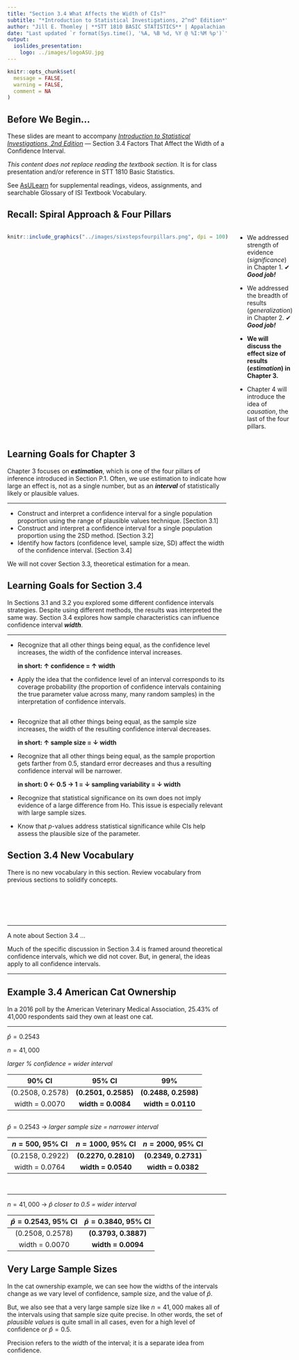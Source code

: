 ```yaml
---
title: "Section 3.4 What Affects the Width of CIs?"
subtitle: "*Introduction to Statistical Investigations, 2^nd^ Edition*"
author: "Jill E. Thomley | **STT 1810 BASIC STATISTICS** | Appalachian State University"
date: "Last updated `r format(Sys.time(), '%A, %B %d, %Y @ %I:%M %p')`"
output: 
  ioslides_presentation:
    logo: ../images/logoASU.jpg
---
```


```r
knitr::opts_chunk$set(
  message = FALSE,
  warning = FALSE,
  comment = NA
)
```

## Before We Begin…

These slides are meant to accompany  [*Introduction to Statistical Investigations, 2nd Edition*](http://www.isi-stats.com/isi/index2nd.html) --- Section 3.4 Factors That Affect the Width of a Confidence Interval. 

*This content does not replace reading the textbook section.* It is for class presentation and/or reference in STT 1810 Basic Statistics.

See [AsULearn](https://asulearn.appstate.edu/) for supplemental readings, videos, assignments, and searchable Glossary of ISI Textbook Vocabulary.


## Recall: Spiral Approach & Four Pillars

:::::: {style="display: flex;"}

::: {}

```r
knitr::include_graphics("../images/sixstepsfourpillars.png", dpi = 100)
```

:::

::: {}

&nbsp;&nbsp;&nbsp;&nbsp;&nbsp;

:::

::: {}

* We addressed strength of evidence (*significance*) in Chapter 1. ✔ ***Good job!***

* We addressed the breadth of results (*generalization*) in Chapter 2. ✔ ***Good job!***

* **We will discuss the effect size of results (*estimation*) in Chapter 3.**

* Chapter 4 will introduce the idea of *causation*, the last of the four pillars. 

:::

::::


## Learning Goals for Chapter 3

Chapter 3 focuses on ***estimation***, which is one of the four pillars of inference introduced in Section P.1. Often, we use estimation to indicate how large an effect is, not as a single number, but as an ***interval*** of statistically likely or plausible values.

<hr>

* Construct and interpret a confidence interval for a single population proportion using the range of plausible values technique. [Section 3.1]
* Construct and interpret a confidence interval for a single population proportion using the 2SD method. [Section 3.2]
* Identify how factors (confidence level, sample size, SD) affect the width of the confidence interval. [Section 3.4]

We will not cover Section 3.3, theoretical estimation for a mean.


## Learning Goals for Section 3.4

In Sections 3.1 and 3.2 you explored some different confidence intervals strategies. Despite using different methods, the results was interpreted the same way. Section 3.4 explores how sample characteristics can influence confidence interval ***width***. 

<hr>

* Recognize that all other things being equal, as the confidence level increases, the width of the confidence interval increases.

    **in short: ↑ confidence = ↑ width**

* Apply the idea that the confidence level of an interval corresponds to its coverage probability (the proportion of confidence intervals containing the true parameter value across many, many random samples) in the interpretation of confidence intervals.


##

* Recognize that all other things being equal, as the sample size increases, the width of the resulting confidence interval decreases.

    **in short: ↑ sample size = ↓ width **

* Recognize that all other things being equal, as the sample proportion gets farther from 0.5, standard error decreases and thus a resulting confidence interval will be narrower.

    **in short: 0 ← 0.5 → 1 = ↓ sampling variability = ↓ width **

* Recognize that statistical significance on its own does not imply evidence of a large difference from Ho. This issue is especially relevant with large sample sizes. 
* Know that *p*-values address statistical significance while CIs help assess the plausible size of the parameter.


## Section 3.4 New Vocabulary

There is no new vocabulary in this section. Review vocabulary from previous sections to solidify concepts.

<br><br><br><br>

<hr>

A note about Section 3.4 ...

Much of the specific discussion in Section 3.4 is framed around theoretical confidence intervals, which we did not cover. But, in general, the ideas apply to all confidence intervals. 

<hr>


## Example 3.4 American Cat Ownership

In a 2016 poll by the American Veterinary Medical Association, 25.43% of 41,000 respondents said they own at least one cat.

<hr>

$\hat{p} = 0.2543$

$n = 41,000$

*larger % confidence = wider interval*

| 90% CI           | 95% CI               | 99%                  |  
|:----------------:|:--------------------:|:--------------------:|
| (0.2508, 0.2578) | **(0.2501, 0.2585)** | **(0.2488, 0.2598)** |
| width = 0.0070   | **width = 0.0084**   | **width = 0.0110**   |


##

$\hat{p} = 0.2543$ &rarr; *larger sample size = narrower interval*

| $n = 500$, 95% CI | $n = 1000$, 95% CI   | $n = 2000$, 95% CI   |  
|:-----------------:|:--------------------:|:--------------------:|
| (0.2158, 0.2922)  | **(0.2270, 0.2810)** | **(0.2349, 0.2731)** |
| width = 0.0764    | **width = 0.0540**   | **width = 0.0382**   |

<br>
<hr>

$n = 41,000$ &rarr; $\hat{p}$ *closer to 0.5 = wider interval*

| $\hat{p} = 0.2543$, 95% CI | $\hat{p} = 0.3840$, 95% CI |  
|:--------------------------:|:--------------------------:|
| (0.2508, 0.2578)           | **(0.3793, 0.3887)**       |
| width = 0.0070             | **width = 0.0094**         |


## Very Large Sample Sizes

In the cat ownership example, we can see how the widths of the intervals change as we vary level of confidence, sample size, and the value of $\hat{p}$. 

But, we also see that a very large sample size like $n = 41,000$ makes all of the intervals using that sample size quite precise. In other words, the set of *plausible values* is quite small in all cases, even for a high level of confidence or $\hat{p} = 0.5$.

Precision refers to the *width* of the interval; it is a separate idea from confidence. 



